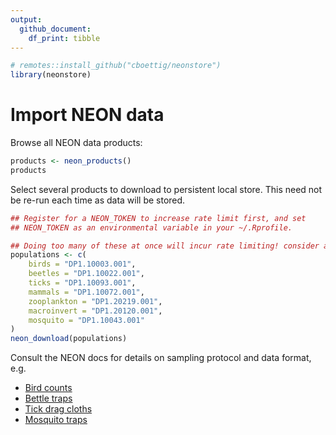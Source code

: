 ```yaml
---
output: 
  github_document:
    df_print: tibble
---
```





```r
# remotes::install_github("cboettig/neonstore")
library(neonstore)
```


# Import NEON data

Browse all NEON data products:

```r
products <- neon_products()
products
```

Select several products to download to persistent local store. This need not
be re-run each time as data will be stored.  

```r
## Register for a NEON_TOKEN to increase rate limit first, and set
## NEON_TOKEN as an environmental variable in your ~/.Rprofile.

## Doing too many of these at once will incur rate limiting! consider a subset.  
populations <- c(
    birds = "DP1.10003.001",
    beetles = "DP1.10022.001",
    ticks = "DP1.10093.001",
    mammals = "DP1.10072.001",
    zooplankton = "DP1.20219.001",
    macroinvert = "DP1.20120.001",
    mosquito = "DP1.10043.001"
)
neon_download(populations)
```


Consult the NEON docs for details on sampling protocol and data format, e.g. 

- [Bird counts](https://data.neonscience.org/data-products/DP1.10003.001)
- [Bettle traps](https://data.neonscience.org/data-products/DP1.10022.001)
- [Tick drag cloths](https://data.neonscience.org/data-products/DP1.10093.001)
- [Mosquito traps](https://data.neonscience.org/data-products/DP1.10043.001)





